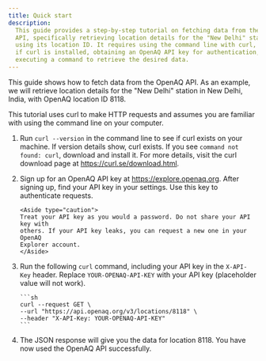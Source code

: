 ```yaml
---
title: Quick start
description:
  This guide provides a step-by-step tutorial on fetching data from the OpenAQ
  API, specifically retrieving location details for the "New Delhi" station
  using its location ID. It requires using the command line with curl, checking
  if curl is installed, obtaining an OpenAQ API key for authentication, and
  executing a command to retrieve the desired data.
---
```




This guide shows how to fetch data from the OpenAQ API. As an example, we will
retrieve location details for the "New Delhi" station in New Delhi, India, with
OpenAQ location ID 8118.

This tutorial uses curl to make HTTP requests and assumes you are familiar with
using the command line on your computer.

<Steps>

1.  Run `curl --version` in the command line to see if curl exists on your
    machine. If version details show, curl exists. If you see
    `command not found: curl`, download and install it. For more details, visit
    the curl download page at https://curl.se/download.html.

2.  Sign up for an OpenAQ API key at https://explore.openaq.org. After signing
    up, find your API key in your settings. Use this key to authenticate
    requests.

        <Aside type="caution">
        Treat your API key as you would a password. Do not share your API key with
        others. If your API key leaks, you can request a new one in your OpenAQ
        Explorer account.
        </Aside>

3.  Run the following `curl` command, including your API key in the `X-API-Key`
    header. Replace `YOUR-OPENAQ-API-KEY` with your API key (placeholder value
    will not work).

        ```sh
        curl --request GET \
        --url "https://api.openaq.org/v3/locations/8118" \
        --header "X-API-Key: YOUR-OPENAQ-API-KEY"
        ```

4.  The JSON response will give you the data for location 8118. You have now
    used the OpenAQ API successfully.

</Steps>

<FeedbackForm />